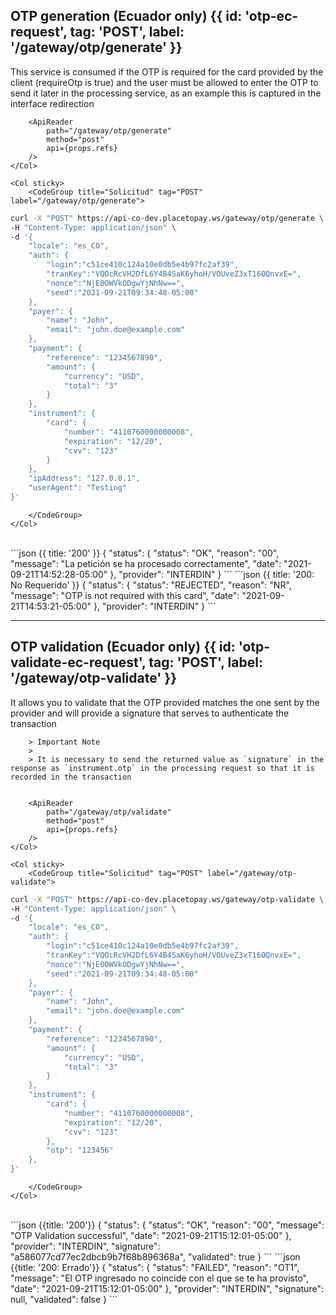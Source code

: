 
## OTP generation (Ecuador only) {{ id: 'otp-ec-request', tag: 'POST', label: '/gateway/otp/generate' }}

<Row>
    <Col>
        This service is consumed if the OTP is required for the card provided by the client (requireOtp is true) and the user must be allowed to enter the OTP to send it later in the processing service, as an example this is captured in the interface redirection

        <ApiReader
            path="/gateway/otp/generate"
            method="post"
            api={props.refs}
        />
    </Col>

    <Col sticky>
        <CodeGroup title="Solicitud" tag="POST" label="/gateway/otp/generate">
```bash {{ title: 'cURL' }}
curl -X "POST" https://api-co-dev.placetopay.ws/gateway/otp/generate \
-H "Content-Type: application/json" \
-d '{
    "locale": "es_CO",
    "auth": {
        "login":"c51ce410c124a10e0db5e4b97fc2af39",
        "tranKey":"VQOcRcVH2DfL6Y4B4SaK6yhoH/VOUveZ3xT16OQnvxE=",
        "nonce":"NjE0OWVkODgwYjNhNw==",
        "seed":"2021-09-21T09:34:48-05:00"
    },
    "payer": {
        "name": "John",
        "email": "john.doe@example.com"
    },
    "payment": {
        "reference": "1234567890",
        "amount": {
            "currency": "USD",
            "total": "3"
        }
    },
    "instrument": {
        "card": {
            "number": "4110760000000008",
            "expiration": "12/20",
            "cvv": "123"
        }
    },
    "ipAddress": "127.0.0.1",
    "userAgent": "Testing"
}'
```
        </CodeGroup>
    </Col>
</Row>

<Row>
    <Col>
        <ApiReader
            path="/gateway/otp/generate"
            method="post"
            type="response"
            api={props.refs}
        />
    </Col>
    <Col sticky>
        <br />
        <CodeGroup title="Respuesta">
```json {{ title: '200' }}
{
    "status": {
        "status": "OK",
        "reason": "00",
        "message": "La petición se ha procesado correctamente",
        "date": "2021-09-21T14:52:28-05:00"
    },
    "provider": "INTERDIN"
}
```
```json {{ title: '200: No Requerido' }}
{
    "status": {
        "status": "REJECTED",
        "reason": "NR",
        "message": "OTP is not required with this card",
        "date": "2021-09-21T14:53:21-05:00"
    },
    "provider": "INTERDIN"
}
```
        </CodeGroup>
    </Col>
</Row>

---

## OTP validation (Ecuador only) {{ id: 'otp-validate-ec-request', tag: 'POST', label: '/gateway/otp-validate' }}

<Row>
    <Col>
        It allows you to validate that the OTP provided matches the one sent by the provider and will provide a signature that serves to authenticate the transaction

        > Important Note
        >
        > It is necessary to send the returned value as `signature` in the response as `instrument.otp` in the processing request so that it is recorded in the transaction
      

        <ApiReader
            path="/gateway/otp/validate"
            method="post"
            api={props.refs}
        />
    </Col>

    <Col sticky>
        <CodeGroup title="Solicitud" tag="POST" label="/gateway/otp-validate">
```bash {{ title: 'cURL' }}
curl -X "POST" https://api-co-dev.placetopay.ws/gateway/otp-validate \
-H "Content-Type: application/json" \
-d '{
    "locale": "es_CO",
    "auth": {
        "login":"c51ce410c124a10e0db5e4b97fc2af39",
        "tranKey":"VQOcRcVH2DfL6Y4B4SaK6yhoH/VOUveZ3xT16OQnvxE=",
        "nonce":"NjE0OWVkODgwYjNhNw==",
        "seed":"2021-09-21T09:34:48-05:00"
    },
    "payer": {
        "name": "John",
        "email": "john.doe@example.com"
    },
    "payment": {
        "reference": "1234567890",
        "amount": {
            "currency": "USD",
            "total": "3"
        }
    },
    "instrument": {
        "card": {
            "number": "4110760000000008",
            "expiration": "12/20",
            "cvv": "123"
        },
        "otp": "123456"
    },
}'
```
        </CodeGroup>
    </Col>
</Row>

<Row>
    <Col>
        <ApiReader
            path="/gateway/otp/validate"
            method="post"
            type="response"
            api={props.refs}
        />
    </Col>
    <Col sticky>
        <br />
        <CodeGroup title="Respuesta">
```json {{title: '200'}}
{
    "status": {
        "status": "OK",
        "reason": "00",
        "message": "OTP Validation successful",
        "date": "2021-09-21T15:12:01-05:00"
    },
    "provider": "INTERDIN",
    "signature": "a586077cd77ec2dbcb9b7f68b896368a",
    "validated": true
}
```
```json {{title: '200: Errado'}}
{
    "status": {
        "status": "FAILED",
        "reason": "OT1",
        "message": "El OTP ingresado no coincide con el que se te ha provisto",
        "date": "2021-09-21T15:12:01-05:00"
    },
    "provider": "INTERDIN",
    "signature": null,
    "validated": false
}
```
        </CodeGroup>
    </Col>
</Row>
